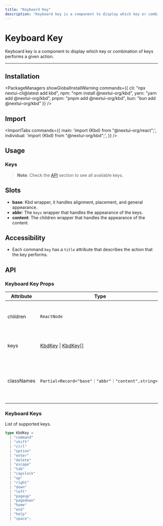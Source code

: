 ```yaml
---
title: "Keyboard Key"
description: "Keyboard key is a component to display which key or combination of keys performs a given action."
---
```



# Keyboard Key

Keyboard key is a component to display which key or combination of keys performs a given action.

<ComponentLinks component="kbd" rscCompatible />

---



## Installation

<PackageManagers
  showGlobalInstallWarning
  commands={{
    cli: "npx nextui-cli@latest add kbd",
    npm: "npm install @nextui-org/kbd",
    yarn: "yarn add @nextui-org/kbd",
    pnpm: "pnpm add @nextui-org/kbd",
    bun: "bun add @nextui-org/kbd"
  }}
/>

## Import

<ImportTabs
  commands={{
    main: 'import {Kbd} from "@nextui-org/react";',
    individual: 'import {Kbd} from "@nextui-org/kbd";',
  }}
/>

## Usage

<CodeDemo title="Usage" files={kbdContent.usage} />

### Keys

<CodeDemo title="Keys" files={kbdContent.keys} />

> **Note**: Check the [API](#keyboard-keys) section to see all available keys.

## Slots

- **base**: Kbd wrapper, it handles alignment, placement, and general appearance.
- **abbr**: The `keys` wrapper that handles the appearance of the keys.
- **content**: The children wrapper that handles the appearance of the content.

<Spacer y={4}/>

## Accessibility

- Each command `key` has a `title` attribute that describes the action that the key performs.

<Spacer y={4}/>

## API

### Keyboard Key Props

| Attribute  | Type                                                   | Description                                              | Default |
| ---------- | ------------------------------------------------------ | -------------------------------------------------------- | ------- |
| children   | `ReactNode`                                            | The content of the keyboard key.                         | -       |
| keys       | [KbdKey](#keyboard-keys) \| [KbdKey[]](#keyboard-keys) | The keys of the keyboard key.                            | -       |
| classNames | `Partial<Record<"base"｜"abbr"｜"content",string>>`          | Allows to set custom class names for the checkbox slots. | -       |

### Keyboard Keys

List of supported keys.

```ts
type KbdKey =
  | "command"
  | "shift"
  | "ctrl"
  | "option"
  | "enter"
  | "delete"
  | "escape"
  | "tab"
  | "capslock"
  | "up"
  | "right"
  | "down"
  | "left"
  | "pageup"
  | "pagedown"
  | "home"
  | "end"
  | "help"
  | "space";
```
